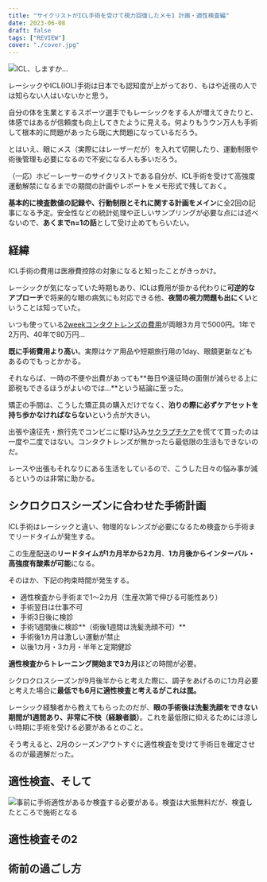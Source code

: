 ```yaml
---
title: "サイクリストがICL手術を受けて視力回復したメモ1 計画・適性検査編"
date: 2023-06-08
draft: false
tags: ["REVIEW"]
cover: "./cover.jpg"
---
```


![ICL、しますか…](./cover.jpg)

レーシックやICL(IOL)手術は日本でも認知度が上がっており、もはや近視の人では知らない人はいないかと思う。

自分の体を生業とするスポーツ選手でもレーシックをする人が増えてきたりと、体感ではあるが信頼度も向上してきたように見える。何よりもうウン万人も手術して根本的に問題があったら既に大問題になっているだろう。

とはいえ、眼にメス（実際にはレーザーだが）を入れて切開したり、運動制限や術後管理も必要になるので不安になる人も多いだろう。

（一応）ホビーレーサーのサイクリストである自分が、ICL手術を受けて高強度運動解禁になるまでの期間の計画やレポートをメモ形式で残しておく。

**基本的に検査数値の記録や、行動制限とそれに関する計画をメイン**に全2回の記事になる予定。安全性などの統計処理や正しいサンプリングが必要な点には述べないので、**あくまでn=1の話**として受け止めてもらいたい。

## 経緯

ICL手術の費用は医療費控除の対象になると知ったことがきっかけ。

レーシックが気になっていた時期もあり、ICLは費用が掛かる代わりに**可逆的なアプローチ**で将来的な眼の病気にも対応できる他、**夜間の視力問題も出にくい**ということは知っていた。

いつも使っている[2weekコンタクトレンズの費用](https://store.shopping.yahoo.co.jp/y-kojima/2915120002835.html)が両眼3カ月で5000円。1年で2万円、40年で80万円…

**既に手術費用より高い**。実際はケア用品や短期旅行用の1day、眼鏡更新などもあるのでもっとかかる。

それならば、一時の不便や出費があっても**毎日や遠征時の面倒が減らせる上に節税もできるほうがよいのでは…**という結論に至った。

矯正の手間は、こうした矯正具の購入だけでなく、**泊りの際に必ずケアセットを持ち歩かなければならない**という点が大きい。

<LinkBox url="https://www.amazon.co.jp/dp/B01H1DBZ8Y/" isAmazonLink />

出張や遠征先・旅行先でコンビニに駆け込み[サクラプチケア](https://amzn.to/3oVnrzW)を慌てて買ったのは一度や二度ではない。コンタクトレンズが無かったら最低限の生活もできないのだ。

レースや出張もそれなりにある生活をしているので、こうした日々の悩み事が減るというのは非常に助かる。

## シクロクロスシーズンに合わせた手術計画

ICL手術はレーシックと違い、物理的なレンズが必要になるため検査から手術までリードタイムが発生する。

この生産配送の**リードタイムが1カ月半から2カ月**、**1カ月後からインターバル・高強度有酸素が可能**になる。

そのほか、下記の拘束時間が発生する。

- 適性検査から手術まで1～2カ月（生産次第で伸びる可能性あり）
- 手術翌日は仕事不可
- 手術3日後に検診
- 手術1週間後に検診**（術後1週間は洗髪洗顔不可）**
- 手術後1カ月は激しい運動が禁止
- 以後1カ月・3カ月・半年と定期健診

**適性検査からトレーニング開始まで3カ月**ほどの時間が必要。

シクロクロスシーズンが9月後半からと考えた際に、調子をあげるのに1カ月必要と考えた場合に**最低でも6月に適性検査と考えるがこれは罠。**

レーシック経験者から教えてもらったのだが、**眼の手術後は洗髪洗顔をできない期間が1週間あり、非常に不快（経験者談）**。これを最低限に抑えるためには涼しい時期に手術を受ける必要があるとのこと。

そう考えると、2月のシーズンアウトすぐに適性検査を受けて手術日を確定させるのが最適解だった。

## 適性検査、そして

![事前に手術適性があるか検査する必要がある。検査は大抵無料だが、検査したところで施術となる](./eye_test.jpg)

## 適性検査その2

## 術前の過ごし方

